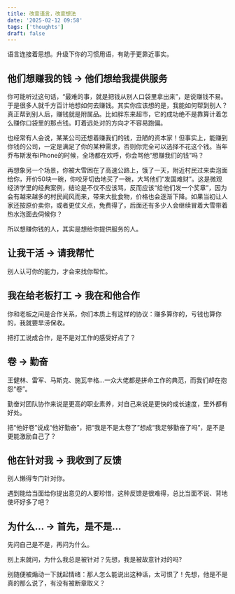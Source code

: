 ```yaml
---
title: 改变语言，改变想法
date: '2025-02-12 09:58'
tags: ['thoughts']
draft: false
---
```


语言连接着思想。升级下你的习惯用语，有助于更靠近事实。

## 他们想赚我的钱 -> 他们想给我提供服务

你可能听过这句话，“最难的事，就是把钱从别人口袋里拿出来”，是说赚钱不易。于是很多人就千方百计地想如何去赚钱。其实你应该想的是，我能如何帮到别人？真正帮到别人后，赚钱就是附属品。比如胖东来超市，它的成功绝不是靠算计着怎么赚你口袋里的那点钱。盯着远处对的方向才不容易跑偏。

也经常有人会说，某某公司还想着赚我们的钱，丑陋的资本家！但事实上，能赚到你钱的公司，一定是满足了你的某种需求，否则你完全可以选择不花这个钱。当年乔布斯发布iPhone的时候，全场都在欢呼，你会骂他“想赚我们的钱”吗？

再想象另一个场景，你被大雪困在了高速公路上，饿了一天，附近村民过来卖泡面给你，开价50块一碗，你咬牙切齿地买了一碗，大骂他们“发国难财”。这是微观经济学里的经典案例，结论是不仅不应该骂，反而应该“给他们发一个奖章”，因为会有越来越多的村民闻风而来，带来大批食物，价格也会逐渐下降。如果当初让人家还按原价卖你，或者更仗义点，免费得了，后面还有多少人会继续冒着大雪带着热水泡面去伺候你？

所以想赚你钱的人，其实是想给你提供服务的人。

## 让我干活 -> 请我帮忙

别人认可你的能力，才会来找你帮忙。

## 我在给老板打工 -> 我在和他合作

你和老板之间是合作关系，你们本质上有这样的协议：赚多算你的，亏钱也算你的，我就要旱涝保收。

把打工说成合作，是不是对工作的感受好点了？

## 卷 -> 勤奋

王健林、雷军、马斯克、施瓦辛格...一众大佬都是拼命工作的典范，而我们却在抱怨“卷”。

勤奋对团队协作来说是更高的职业素养，对自己来说是更快的成长速度，里外都有好处。

把“他好卷”说成“他好勤奋”，把“我是不是太卷了”想成“我足够勤奋了吗”，是不是更能激励自己了？

## 他在针对我 -> 我收到了反馈

别人懒得专门针对你。

遇到能给当面给你提出意见的人要珍惜，这种反馈是很难得，总比当面不说、背地使坏好多了吧？

## 为什么... -> 首先，是不是...

先问自己是不是，再问为什么。

别上来就问，为什么我总是被针对？先想，我是被故意针对的吗?

别随便被煽动一下就起情绪：那人怎么能说出这种话，太可恨了！先想，他是不是真的那么说了，有没有被断章取义？
